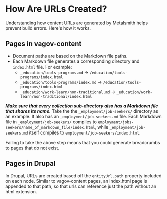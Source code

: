 # How Are URLs Created?

Understanding how content URLs are generated by Metalsmith helps prevent build errors. Here's how it works.

## Pages in vagov-content

- Document paths are based on the Markdown file paths. 
- Each Markdown file generates a corresponding directory and `index.html` file. For example: 
  - `_education/tools-programs.md` &rarr; `/education/tools-programs/index.html`
  - `_education/tools-programs/index.md` &rarr; `/education/tools-programs/index.html`
  - `_education/work-learn/non-traditional.md` &rarr; `_education/work-learn/non-traditional/index.html`

_**Make sure that every collection sub-directory also has a Markdown file that shares its name.**_ Take the the `_employment/job-seekers/` directory as an example. It also has an `_employment/job-seekers.md` file. Each Markdown file in `_employment/job-seekers/` compiles to  `employment/jobs-seekers/name_of_markdown_file/index.html`, while `_employment/job-seekers.md` itself compiles to `employment/job-seekers/index.html`.

Failing to take the above step means that you could generate breadcrumbs to pages that do not exist.

## Pages in Drupal

In Drupal, URLs are created based off the `entityUrl.path` property included on each node. Similar to vagov-content pages, an index.html page is appended to that path, so that urls can reference just the path without an html extension.


